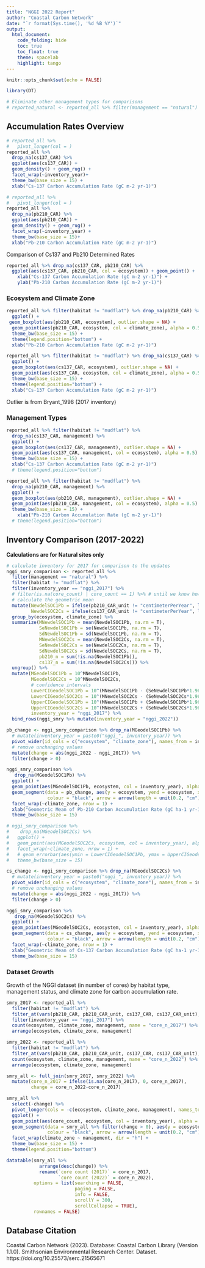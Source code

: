 ```yaml
---
title: "NGGI 2022 Report"
author: "Coastal Carbon Network"
date: "`r format(Sys.time(), '%d %B %Y')`"
output:
  html_document:
    code_folding: hide
    toc: true
    toc_float: true
    theme: spacelab
    highlight: tango
---
```


```r
knitr::opts_chunk$set(echo = FALSE)

library(DT)
```

```r
# Eliminate other management types for comparisons
# reported_natural <- reported_all %>% filter(management == "natural") %>% filter(habitat != "mudflat")
```

## Accumulation Rates Overview

```r
# reported_all %>% 
#   pivot_longer(col = )
reported_all %>% 
  drop_na(cs137_CAR) %>% 
  ggplot(aes(cs137_CAR)) +
  geom_density() + geom_rug() +
  facet_wrap(~inventory_year)+
  theme_bw(base_size = 15) +
  xlab("Cs-137 Carbon Accumulation Rate (gC m-2 yr-1)")

```

```r
# reported_all %>% 
#   pivot_longer(col = )
reported_all %>% 
  drop_na(pb210_CAR) %>% 
  ggplot(aes(pb210_CAR)) +
  geom_density() + geom_rug() +
  facet_wrap(~inventory_year) +
  theme_bw(base_size = 15)+
  xlab("Pb-210 Carbon Accumulation Rate (gC m-2 yr-1)")

```

Comparison of Cs137 and Pb210 Determined Rates

```r
reported_all %>% drop_na(cs137_CAR, pb210_CAR) %>% 
  ggplot(aes(cs137_CAR, pb210_CAR, col = ecosystem)) + geom_point() +
    xlab("Cs-137 Carbon Accumulation Rate (gC m-2 yr-1)") +
    ylab("Pb-210 Carbon Accumulation Rate (gC m-2 yr-1)")
```

### Ecosystem and Climate Zone

```r
reported_all %>% filter(habitat != "mudflat") %>% drop_na(pb210_CAR) %>%
  ggplot() +
 geom_boxplot(aes(pb210_CAR, ecosystem), outlier.shape = NA) +
  geom_point(aes(pb210_CAR, ecosystem, col = climate_zone), alpha = 0.5) +
  theme_bw(base_size = 15) +
  theme(legend.position="bottom") +
  xlab("Pb-210 Carbon Accumulation Rate (gC m-2 yr-1)")

```

```r
reported_all %>% filter(habitat != "mudflat") %>% drop_na(cs137_CAR) %>% 
  ggplot() +
  geom_boxplot(aes(cs137_CAR, ecosystem), outlier.shape = NA) +
  geom_point(aes(cs137_CAR, ecosystem, col = climate_zone), alpha = 0.5) +
  theme_bw(base_size = 15) +
  theme(legend.position="bottom") +
  xlab("Cs-137 Carbon Accumulation Rate (gC m-2 yr-1)")

```
Outlier is from Bryant_1998 (2017 inventory)

### Management Types

```r

reported_all %>% filter(habitat != "mudflat") %>%
  drop_na(cs137_CAR, management) %>%
  ggplot() +
  geom_boxplot(aes(cs137_CAR, management), outlier.shape = NA) +
  geom_point(aes(cs137_CAR, management, col = ecosystem), alpha = 0.5) +
  theme_bw(base_size = 15) +
  xlab("Cs-137 Carbon Accumulation Rate (gC m-2 yr-1)")
  # theme(legend.position="bottom")

```
```r
reported_all %>% filter(habitat != "mudflat") %>%
  drop_na(pb210_CAR, management) %>%
  ggplot() +
  geom_boxplot(aes(pb210_CAR, management), outlier.shape = NA) +
  geom_point(aes(pb210_CAR, management, col = ecosystem), alpha = 0.5) +
  theme_bw(base_size = 15) +
    xlab("Pb-210 Carbon Accumulation Rate (gC m-2 yr-1)")
  # theme(legend.position="bottom")
```

## Inventory Comparison (2017-2022)

**Calculations are for Natural sites only**

```r
# calculate inventory for 2017 for comparison to the updates
nggi_smry_comparison <- reported_all %>% 
  filter(management == "natural") %>% 
  filter(habitat != "mudflat") %>% 
  filter(inventory_year == "nggi_2017") %>% 
  # filter(is.na(core_count) | core_count == 1) %>% # until we know how to handle a mean from multiple cores
  # calculate the geometric mean
  mutate(NewdelSOC1Pb = ifelse(pb210_CAR_unit != "centimeterPerYear", log10(pb210_CAR/100), NA),
         NewdelSOC2Cs = ifelse(cs137_CAR_unit != "centimeterPerYear", log10(cs137_CAR/100), NA)) %>% 
  group_by(ecosystem, climate_zone) %>% 
  summarize(MNewdelSOC1Pb = mean(NewdelSOC1Pb, na.rm = T),
            SeNewdelSOC1Pb = se(NewdelSOC1Pb, na.rm = T),
            SdNewdelSOC1Pb = sd(NewdelSOC1Pb, na.rm = T),
            MNewdelSOC2Cs = mean(NewdelSOC2Cs, na.rm = T),
            SeNewdelSOC2Cs = se(NewdelSOC2Cs, na.rm = T),
            SdNewdelSOC2Cs = sd(NewdelSOC2Cs, na.rm = T),
            pb210_n = sum(!is.na(NewdelSOC1Pb)),
            cs137_n = sum(!is.na(NewdelSOC2Cs))) %>% 
  ungroup() %>% 
  mutate(MGeodelSOC1Pb = 10^MNewdelSOC1Pb,
         MGeodelSOC2Cs = 10^MNewdelSOC2Cs,
         # confidence intervals
         LowerCIGeodelSOC1Pb = 10^(MNewdelSOC1Pb - (SeNewdelSOC1Pb*1.96)),
         LowerCIGeodelSOC2Cs = 10^(MNewdelSOC2Cs - (SeNewdelSOC2Cs*1.96)),
         UpperCIGeodelSOC1Pb = 10^(MNewdelSOC1Pb + (SeNewdelSOC1Pb*1.96)),
         UpperCIGeodelSOC2Cs = 10^(MNewdelSOC2Cs + (SeNewdelSOC2Cs*1.96)), 
         inventory_year = "nggi_2017") %>% 
  bind_rows(nggi_smry %>% mutate(inventory_year = "nggi_2022"))
```

```r
pb_change <- nggi_smry_comparison %>% drop_na(MGeodelSOC1Pb) %>% 
  # mutate(inventory_year = paste0("nggi_", inventory_year)) %>% 
  pivot_wider(id_cols = c("ecosystem", "climate_zone"), names_from = inventory_year, values_from = MGeodelSOC1Pb) %>% 
  # remove unchanging values
  mutate(change = abs(nggi_2022 - nggi_2017)) %>% 
  filter(change > 0)

nggi_smry_comparison %>% 
   drop_na(MGeodelSOC1Pb) %>% 
  ggplot() +
  geom_point(aes(MGeodelSOC1Pb, ecosystem, col = inventory_year), alpha = 0.5, size = 3) +
  geom_segment(data = pb_change, aes(y = ecosystem, yend = ecosystem, x = nggi_2017, xend = nggi_2022), 
               colour = "black", arrow = arrow(length = unit(0.2, "cm"))) +
  facet_wrap(~climate_zone, nrow = 1) +
  xlab("Geometric Mean of Pb-210 Carbon Accumulation Rate (gC ha-1 yr-1)") +
  theme_bw(base_size = 15)

```

```r
# nggi_smry_comparison %>% 
#    drop_na(MGeodelSOC2Cs) %>% 
#   ggplot() +
#   geom_point(aes(MGeodelSOC2Cs, ecosystem, col = inventory_year), alpha = 0.5, size = 3) +
#   facet_wrap(~climate_zone, nrow = 1) +
#   # geom_errorbar(aes(ymin = LowerCIGeodelSOC1Pb, ymax = UpperCIGeodelSOC1Pb))
#   theme_bw(base_size = 15)

cs_change <- nggi_smry_comparison %>% drop_na(MGeodelSOC2Cs) %>% 
  # mutate(inventory_year = paste0("nggi_", inventory_year)) %>% 
  pivot_wider(id_cols = c("ecosystem", "climate_zone"), names_from = inventory_year, values_from = MGeodelSOC2Cs) %>%
  # remove unchanging values
  mutate(change = abs(nggi_2022 - nggi_2017)) %>% 
  filter(change > 0)

nggi_smry_comparison %>% 
   drop_na(MGeodelSOC2Cs) %>% 
  ggplot() +
  geom_point(aes(MGeodelSOC2Cs, ecosystem, col = inventory_year), alpha = 0.5, size = 3) +
  geom_segment(data = cs_change, aes(y = ecosystem, yend = ecosystem, x = nggi_2017, xend = nggi_2022), 
               colour = "black", arrow = arrow(length = unit(0.2, "cm"))) +
  facet_wrap(~climate_zone, nrow = 1) +
  xlab("Geometric Mean of Cs-137 Carbon Accumulation Rate (gC ha-1 yr-1)") +
  theme_bw(base_size = 15)

```

### Dataset Growth

Growth of the NGGI dataset (in number of cores) by habitat type, management status, and climate zone for carbon accumulation rate.

```r
smry_2017 <- reported_all %>%
  filter(habitat != "mudflat") %>%
  filter_at(vars(pb210_CAR, pb210_CAR_unit, cs137_CAR, cs137_CAR_unit), any_vars(!is.na(.))) %>%
  filter(inventory_year == "nggi_2017") %>% 
  count(ecosystem, climate_zone, management, name = "core_n_2017") %>% 
  arrange(ecosystem, climate_zone, management)

smry_2022 <- reported_all %>%
  filter(habitat != "mudflat") %>%
  filter_at(vars(pb210_CAR, pb210_CAR_unit, cs137_CAR, cs137_CAR_unit), any_vars(!is.na(.))) %>%
  count(ecosystem, climate_zone, management, name = "core_n_2022") %>% 
  arrange(ecosystem, climate_zone, management)

smry_all <- full_join(smry_2017, smry_2022) %>% 
  mutate(core_n_2017 = ifelse(is.na(core_n_2017), 0, core_n_2017),
         change = core_n_2022-core_n_2017)

smry_all %>% 
  select(-change) %>% 
  pivot_longer(cols = -c(ecosystem, climate_zone, management), names_to = "inventory_year", values_to = "core_count") %>% 
  ggplot() +
  geom_point(aes(core_count, ecosystem, col = inventory_year), alpha = 0.5, size = 3) +
  geom_segment(data = smry_all %>% filter(change > 0), aes(y = ecosystem, yend = ecosystem, x = core_n_2017, xend = core_n_2022), 
               colour = "black", arrow = arrow(length = unit(0.2, "cm"))) +
  facet_wrap(climate_zone ~ management, dir = "h") +
  theme_bw(base_size = 15) +
  theme(legend.position="bottom")

```

```r

datatable(smry_all %>% 
            arrange(desc(change)) %>% 
            rename(`core count (2017)` = core_n_2017,
                   `core count (2022)` = core_n_2022),
          options = list(searching = FALSE,
                         paging = FALSE,
                         info = FALSE,
                         scrollY = 300,
                         scrollCollapse = TRUE),
          rownames = FALSE)

```

## Database Citation

Coastal Carbon Network (2023). Database: Coastal Carbon Library (Version 1.1.0). Smithsonian Environmental Research Center. Dataset. https://doi.org/10.25573/serc.21565671
